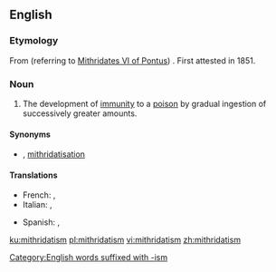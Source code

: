 ==English==

===Etymology===
From {{m|en|Mithridates}} (referring to [[w:Mithridates VI of Pontus|Mithridates VI of Pontus]]) {{suffix||ism|lang=en}}. First attested in 1851.

===Noun===
{{wikipedia}}
{{en-noun|-}}

# The development of [[immunity]] to a [[poison]] by gradual ingestion of successively greater amounts.

====Synonyms====
* {{sense|development of immunity}} {{l|en|mithridatization}} {{qualifier|rare|US}}, [[mithridatisation]] {{qualifier|rare|UK}}

====Translations====
{{trans-top|the development of immunity to a poison}}
* French: {{t+|fr|mithridatisation|f}}, {{t+|fr|mithridatisme|m}}
* Italian: {{t|it|mitridatizzazione|f}}, {{t+|it|mitridatismo}}
{{trans-mid}}
* Spanish: {{t|es|mitridatización|f}}, {{t|es|mitridatismo|m}}
{{trans-bottom}}

[[Category:English words suffixed with -ism]]

[[ku:mithridatism]]
[[pl:mithridatism]]
[[vi:mithridatism]]
[[zh:mithridatism]]